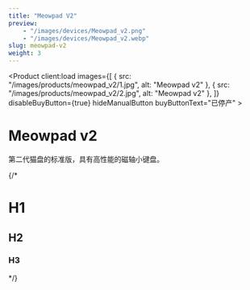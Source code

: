 ```yaml
---
title: "Meowpad V2"
preview:
    - "/images/devices/Meowpad_v2.png"
    - "/images/devices/Meowpad_v2.webp"
slug: meowpad-v2
weight: 3
---
```



<Product client:load
    images={[
        {
            src: "/images/products/meowpad_v2/1.jpg",
            alt: "Meowpad v2"
        },
        {
            src: "/images/products/meowpad_v2/2.jpg",
            alt: "Meowpad v2"
        },
    ]}
    disableBuyButton={true}
    hideManualButton
    buyButtonText="已停产"
    >
    <h1 slot="title">Meowpad v2</h1>
    <p slot="description">第二代猫盘的标准版，具有高性能的磁轴小键盘。</p>
    <div class="product-icon-labels">
        <IconLabel icon="bi:lightning" label="卓越的硬件性能" size="large" client:load />
        <IconLabel icon="bi:speedometer" label="0.125ms 极速响应" size="large" client:load />
        <IconLabel icon="bi:lightbulb" label="多种灯效模式" size="large" client:load />
        <IconLabel icon="bi:gear-wide-connected" label="自定义触发" size="large" client:load />
    </div>
</Product>

{/* <div class="prose dark:prose-invert w-[60vw] max-w-none">

# H1
## H2
### H3

</div> */}

